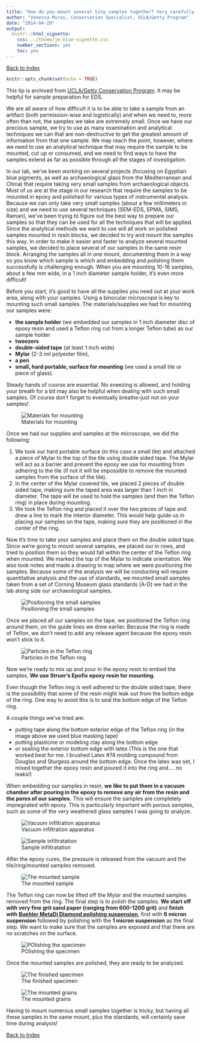 ```yaml
---
title: "How do you mount several tiny samples together? Very carefully..."
author: "Vanessa Muros, Conservation Specialist, UCLA/Getty Program"
date: "2014-04-29"
output:
  knitr:::html_vignette:
    css: ../theme/jm-blue-vignette.css
    number_sections: yes
    toc: yes
---
```

[Back to Index](../README.html)

```r
knitr::opts_chunk$set(echo = TRUE)
```
This tip is archived from [UCLA/Getty Conservation Program](https://uclagettyprogram.wordpress.com/2014/03/29/mounting-small-samples/). It may be helpful for sample preparation for EDS.

We are all aware of how difficult it is to be able to take a sample from an artifact (both permission-wise and logistically) and when we need to, more often than not, the samples we take are extremely small.  Once we have our precious sample, we try to use as many examination and analytical techniques we can that are non-destructive to get the greatest amount of information from that one sample.  We may reach the point, however, where we need to use an analytical technique that may require the sample to be mounted, cut up or consumed, and we need to find ways to have the samples extend as far as possible through all the stages of investigation.

In our lab, we’ve been working on several projects (focusing on Egyptian blue pigments, as well as archaeological glass from the Mediterranean and China) that require taking very small samples from archaeological objects. Most of us are at the stage in our research that require the samples to be mounted in epoxy and polished for various types of instrumental analysis.  Because we can only take very small samples (about a few millimeters in size) and we need to use several techniques (SEM-EDS, EPMA, SIMS, Raman), we’ve been trying to figure out the best way to prepare our samples so that they can be used for all the techniques that will be applied.   Since the analytical methods we want to use will all work on polished samples mounted in resin blocks, we decided to try and mount the samples this way. In order to make it easier and faster to analyze several mounted samples, we decided to place several of our samples in the same resin block.  Arranging the samples all in one mount, documenting them in a way so you know which sample is which and embedding and polishing them successfully is challenging enough. When you are mounting 10-16 samples, about a few mm wide, in a 1 inch diameter sample holder, it’s even more difficult!

Before you start, it’s good to have all the supplies you need out at your work area, along with your samples. Using a binocular microscope is key to mounting such small samples. The materials/supplies we had for mounting our samples were: 

- **the sample holder** (we embedded our samples in 1 inch diameter disc of epoxy resin and used a Teflon ring cut from a longer Teflon tube) as our sample holder
- **tweezers**
- **double-sided tape** (at least 1 inch wide)
- **Mylar** (2-3 mil polyester film),
- **a pen**
- **small, hard portable, surface for mounting** (we used a small tile or piece of glass).

Steady hands of course are essential.  No sneezing is allowed, and holding your breath for a bit may also be helpful when dealing with such small samples.  Of course don’t forget to eventually breathe-just not on your samples!.

![Materials for mounting](./img/glass-sample1.jpg)

Once we had our supplies and samples at the microscope, we did the following:

1. We took our hard portable surface (in this case a small tile) and attached a piece of Mylar to the top of the tile using double sided tape.  The Mylar will act as a barrier and prevent the epoxy we use for mounting from adhering to the tile (if not it will be impossible to remove the mounted samples from the surface of the tile).
2. In the center of the Mylar covered tile, we placed 2 pieces of double sided tape, making sure the taped area was larger than 1 inch in diameter.  The tape will be used to hold the samples (and then the Teflon ring) in place during mounting.
3. We took the Teflon ring and placed it over the two pieces of tape and drew a line to mark the interior diameter.  This would help guide us in placing our samples on the tape, making sure they are positioned in the center of the ring.


Now it’s time to take your samples and place them on the double sided tape.  Since we’re going to mount several samples, we placed our in rows, and tried to position them so they would fall within the center of the Teflon ring when mounted.  We marked the top of the Mylar to indicate orientation.  We also took notes and made a drawing to map where we were positioning the samples. Because some of the analysis we will be conducting will require quantitative analysis and the use of standards, we mounted small samples taken from a set of Corning Museum glass standards (A-D) we had in the lab along side our archaeological samples.

![Positioning the small samples](./img/glass-sample2.jpg)


Once we placed all our samples on the tape, we positioned the Teflon ring around them, on the guide lines we drew earlier.  Because the ring is made of Teflon, we don’t need to add any release agent because the epoxy resin won’t stick to it.


![Particles in the Teflon ring](./img/glass-sample-ring.jpg)


Now we’re ready to mix up and pour in the epoxy resin to embed the samples.  **We use Struer’s Epofix epoxy resin for mounting**.

Even though the Teflon ring is well adhered to the double sided tape, there is the possibility that some of the resin might leak out from the bottom edge of the ring.  One way to avoid this is to seal the bottom edge of the Teflon ring.

A couple things we’ve tried are:

- putting tape along the bottom exterior edge of the Teflon ring  (in the image above we used blue masking tape)
- putting plasticine or modeling clay along the bottom edge
- or sealing the exterior bottom edge with latex (This is the one that worked best for me.  I brushed Latex #74 molding compound from Douglas and Sturgess around the bottom edge.  Once the latex was set, I mixed together the epoxy resin and poured it into the ring and.... no leaks!)

When embedding our samples in resin, **we like to put them in a vacuum chamber after pouring in the epoxy to remove any air from the resin and the pores of our samples.**  This will ensure the samples are completely impregnated with epoxy.  This is particularly important with porous samples, such as some of the very weathered glass samples I was going to analyze.

![Vacuum infiltration apparatus](./img/glass-sample-vacuum.jpg)

![Sample infiltratation](./img/glass-sample-vacuum2.jpg)


After the epoxy cures, the pressure is released from the vacuum and the tile/ring/mounted samples removed.

![The mounted sample](./img/glass-sample-vacuum2.jpg)

The Teflon ring can now be lifted off the Mylar and the mounted samples removed from the ring.  The final step is to polish the samples. **We start off with very fine grit sand paper (ranging from 600-1200 grit)** and **finish with [Buehler MetaDi Diamond polishing suspension](https://shop.buehler.com/consumables/grinding-polishing/diamond-polishing-suspension-paste/metadi-diamond-suspensions-pastes)**, first with **6 micron suspension** followed by polishing with the **1 micron suspension** as the final step. We want to make sure that the samples are exposed and that there are no scratches on the surface.

![POlishing the specimen](./img/glass-sample-polishing.jpg)

Once the mounted samples are polished, they are ready to be analyzed.

![The finished specimen](./img/glass-sample-polished.jpg)

![The mounted grains](./img/lofkend-samples.jpg)

Having to mount numerous small samples together is tricky, but having all these samples in the same mount, plus the standards, will certainly save time during analysis!


[Back to Index](../README.html)